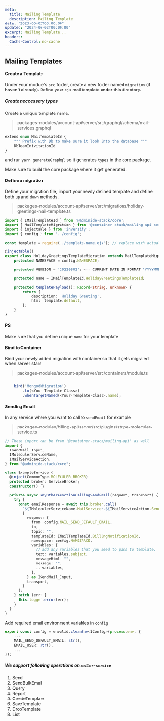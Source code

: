 ```yaml
---
meta:
  title: Mailing Template
  description: Mailing Template
date: "2023-06-02T00:00:00"
updated: "2024-06-02T00:00:00"
excerpt: Mailing Template...
headers:
  Cache-Control: no-cache
---
```


## Mailing Templates

#### Create a Template

Under your module's `src` folder, create a new folder named `migration` (if haven't already). Define your `ejs` mail
template under this directory.

##### Create neccessary types

Create a unique template name.

> packages-modules/account-api/server/src/graphql/schema/mail-services.graphql

```typescript
extend enum MailTemplateId {
    """ Prefix with Db to make sure it look into the database """
    DbTeamInivitationId
}
```

and run `yarn generateGraphql` so it generates `types` in the core package.

Make sure to build the core package where it get generated.

#### Define a migration

Define your migration file, import your newly defined template and define both `up` and `down` methods.

> packages-modules/account-api/server/src/migrations/holiday-greetings-mail-template.ts

```typescript
import { IMailTemplateId } from '@adminide-stack/core';
import { MailTemplateMigration } from '@container-stack/mailing-api-server';
import { injectable } from 'inversify';
import { config } from '../config';

const template = require('./template-name.ejs'); // replace with actual template-name

@injectable()
export class HolidayGreetingsTemplateMigration extends MailTemplateMigration {
    protected NAMESPACE = config.NAMESPACE;

    protected VERSION = '20220502'; <-- CURRENT DATE IN FORMAT 'YYYYMMDD'. Any time change in template make sure to change this to redeploy

    protected name = IMailTemplateId.HolidayGreetingsTemplateId;

    protected templatePayload(): Record<string, unknown> {
        return {
            description: 'Holiday Greeting',
            html: template.default,
        };
    }
}
```

#### PS

Make sure that you define unique `name` for your template

#### Bind to Container

Bind your newly added migration with container so that it gets migrated when server stars

> packages-modules/account-api/server/src/containers/module.ts

```typescript

    bind('MongodbMigration')
        .to(<Your-Template-Class>)
        .whenTargetNamed(<Your-Template-Class>.name);
```

#### Sending Email

In any service where you want to call to `sendEmail` for example

> packages-modules/billing-api/server/src/plugins/stripe-moleculer-service.ts

```typescript
// These import can be from '@container-stack/mailing-api' as well
import {
  ISendMail_Input,
  IMoleculerServiceName,
  IMailServiceAction,
} from "@adminide-stack/core";

class ExampleService {
  @inject(CommonType.MOLECULER_BROKER)
  protected broker: ServiceBroker;
  constructor() {}

  private async anyOtherFunctionCallingSendEmail(request, transport) {
    try {
      const emailResponse = await this.broker.call(
        `${IMoleculerServiceName.MailService}.${IMailServiceAction.SendEmail}`,
        {
          request: {
            from: config.MAIL_SEND_DEFAULT_EMAIL,
            to,
            topic: "",
            templateId: IMailTemplateId.BillingNotificationId,
            namespace: config.NAMESPACE,
            variables: {
              // add any variables that you need to pass to template.
              text: variables.subject,
              messageHtml: "",
              message: "",
              ...variables,
            },
          } as ISendMail_Input,
          transport,
        }
      );
    } catch (err) {
      this.logger.error(err);
    }
  }
}
```

Add required email environment variables in `config`

```typescript
export const config = envalid.cleanEnv<IConfig>(process.env, {
    ...
    MAIL_SEND_DEFAULT_EMAIL: str(),
    EMAIL_USER: str(),
    ...
});
```

##### We support following operations on `mailer-service`

1. Send
2. SendBulkEmail
3. Query
4. Report
5. CreateTemplate
6. SaveTemplate
7. DropTemplate
8. List
